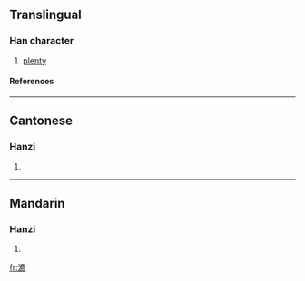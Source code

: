 ==Translingual==
===Han character===
{{Han char|rn=85|rad=水|as=15|sn=18|four=3013<sub>1</sub>|canj=水戈心火 (EIPF)}}
# [[plenty]]
====References====
{{Han ref|kx=0659.050|dkj=18601|dj=1069.010|hdz=31780.070|uh=700C|ud=28684|bh=EFEC|bd=61420}}

----
==Cantonese==
===Hanzi===
{{yue-hanzi|jyut=|y=biu1}}
# {{defn|Cantonese}}

----
==Mandarin==
===Hanzi===
{{cmn-hanzi|pin=[[biāo]] (biao1), [[liū]] (liu1)|wg=piao<sup>1</sup>, liu<sup>1</sup>}}
# {{defn|Mandarin}}

[[fr:瀌]]